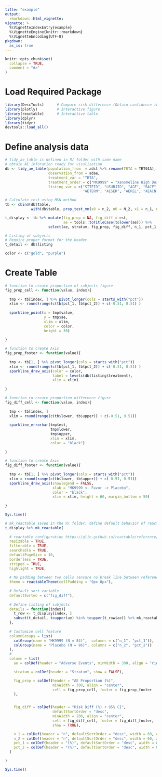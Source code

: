 ```yaml
---
title: "example"
output: 
  rmarkdown::html_vignette:
vignette: >
  %\VignetteIndexEntry{example}
  %\VignetteEngine{knitr::rmarkdown}
  %\VignetteEncoding{UTF-8}
pkgdown:
  as_is: true
---
```


<style>
    body .main-container {
        max-width: 2000px;
    }
</style>

```r
knitr::opts_chunk$set(
  collapse = TRUE,
  comment = "#>"
)
```

# Load Required Package 
```r
library(DescTools)      # Compare risk difference (Obtain confidence interval)
library(plotly)         # Interactive figure 
library(reactable)      # Interactive table 
library(dplyr)          
library(tidyr)
devtools::load_all()
```


# Define analysis data

```r
# tidy_ae_table is defined in R/ folder with same name 
# obtain AE inforation ready for visulization
db <- tidy_ae_table(population_from  = adsl %>% rename(TRTA = TRT01A),
                    observation_from = adae,
                    treatment_var = "TRTA",
                    treatment_order = c("MK9999" = "Xanomeline High Dose", "Placebo" = "Placebo"),
                    listing_var = c("SITEID", "USUBJID", "AGE", "RACE", "SEX", 
                                    "AETERM", "AESER", "AEREL", "AEACN", "AEOUT") )
```

```r
# Calculate test using M&N method 
tb <- cbind(db$table,
            with(db$table, prop_test_mn(x0 = n_2, n0 = N_2, x1 = n_1, n1 = N_1))) 

t_display <- tb %>% mutate(fig_prop = NA, fig_diff = est, 
                           ae = tools::toTitleCase(tolower(ae))) %>% 
                    select(ae, stratum, fig_prop, fig_diff, n_1, pct_1, n_2, pct_2)
```

```r
# Listing of subjects
# Require proper format for the header. 
t_detail <- db$listing
```

```r
color <- c("gold", "purple")
```

# Create Table

```r
# function to create proportion of subjects figure
fig_prop_cell <- function(value, index){
  
  tmp <- tb[index, ] %>% pivot_longer(cols = starts_with("pct"))
  xlim <- round(range(c(tb$pct_1, tb$pct_2)) + c(-0.51, 0.51) )
  
  sparkline_point(x = tmp$value,
                  y = tmp$ae,
                  xlim = xlim,
                  color = color,
                  height = 30)
  
}

# function to create Axis 
fig_prop_footer <- function(value){
  
  tmp <- tb[1, ] %>% pivot_longer(cols = starts_with("pct"))
  xlim <- round(range(c(tb$pct_1, tb$pct_2)) + c(-0.51, 0.51) )
  sparkline_draw_axis(color = color, 
                      label = levels(db$listing$treatment), 
                      xlim = xlim)
  
}

# function to create proportion difference figure
fig_diff_cell <- function(value, index){
  
  tmp <- tb[index, ] 
  xlim = round(range(c(tb$lower, tb$upper)) + c(-0.51, 0.51))
  
  sparkline_errorbar(tmp$est, 
                     tmp$lower, 
                     tmp$upper, 
                     xlim = xlim, 
                     color = "black")
  
}

# function to create Axis 
fig_diff_footer <- function(value){
  
  tmp <- tb[1, ] %>% pivot_longer(cols = starts_with("pct"))
  xlim = round(range(c(tb$lower, tb$upper)) + c(-0.51, 0.51))
  sparkline_draw_axis(showlegend = FALSE, 
                      xlab = "MK9999 <- Favor -> Placebo", 
                      color = "black",
                      xlim = xlim, height = 60, margin_bottom = 50)
  
}
```

```r
Sys.time()
```

```r
# mk_reactable saved in the R/ folder: define default behavior of reactable. 
t_display %>% mk_reactable(
  
  # reactable configuration https://glin.github.io/reactable/reference/reactable.html
  resizable = TRUE, 
  filterable = TRUE,
  searchable = TRUE, 
  defaultPageSize = 10, 
  borderless = TRUE, 
  striped = TRUE, 
  highlight = TRUE, 
  
  # No padding between two cells (ensure no break line between reference line)
  theme = reactableTheme(cellPadding = "0px 8px"),
  
  # Default sort variable 
  defaultSorted = c("fig_diff"),
  
  # Define listing of subjects
  details = function(index){
    t_row <- t_display[index, ]
    subset(t_detail, toupper(ae) %in% toupper(t_row$ae)) %>% mk_reactable
  },
  
  # Customize cell feature 
  columnGroups = list(
    colGroup(name = "MK9999 (N = 84)",  columns = c("n_1", "pct_1")),
    colGroup(name = "Placebo (N = 86)", columns = c("n_2", "pct_2"))
  ),
  # 
  column = list(
    ae = colDef(header = "Adverse Events", minWidth = 300, align = "right"),

    stratum = colDef(header = "Stratum", show = FALSE),

    fig_prop = colDef(header = "AE Proportion (%)",
                      minWidth = 300, align = "center",
                      cell = fig_prop_cell, footer = fig_prop_footer
    ),


    fig_diff = colDef(header = "Risk Diff (%) + 95% CI",
                      defaultSortOrder = "desc",
                      minWidth = 200, align = "center",
                      cell = fig_diff_cell, footer = fig_diff_footer,
                      show = TRUE),

    n_1 = colDef(header = "n", defaultSortOrder = "desc", width = 60, align = "center"),
    n_2 = colDef(header = "n", defaultSortOrder = "desc", width = 60, align = "center"),
    pct_1 = colDef(header = "(%)", defaultSortOrder = "desc", width = 80, align = "center", format = colFormat(digits = 2) ),
    pct_2 = colDef(header = "(%)", defaultSortOrder = "desc", width = 80, align = "center", format = colFormat(digits = 2) )
  )

)
```

```r
Sys.time()
```

